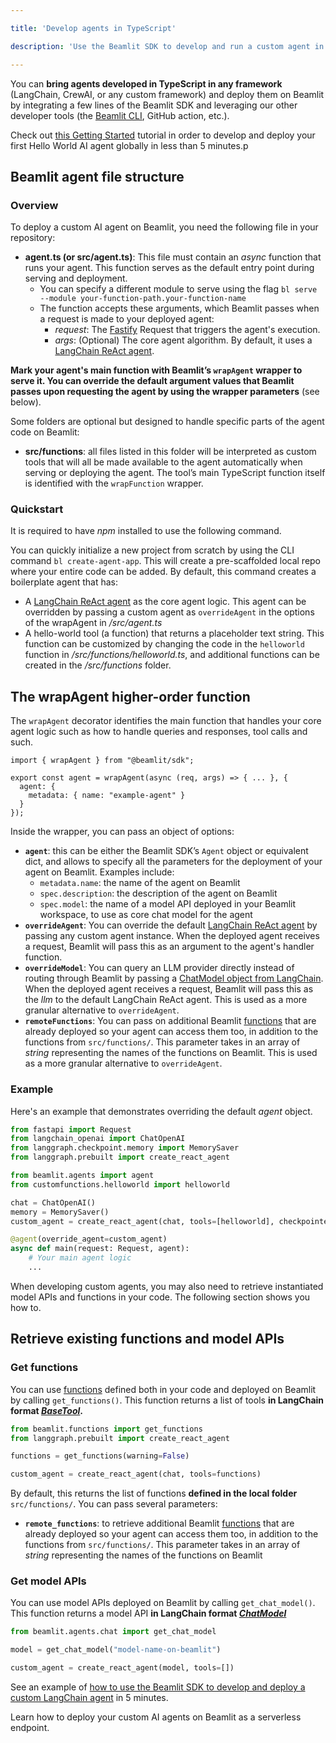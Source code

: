 ```yaml
---

title: 'Develop agents in TypeScript'

description: 'Use the Beamlit SDK to develop and run a custom agent in TypeScript.'

---
```


You can **bring agents developed in TypeScript in any framework** (LangChain, CrewAI, or any custom framework) and deploy them on Beamlit by integrating a few lines of the Beamlit SDK and leveraging our other developer tools (the [Beamlit CLI](../cli-reference), GitHub action, etc.).

<Tip>Check out [this Getting Started](../Get-started) tutorial in order to develop and deploy your first Hello World AI agent globally in less than 5 minutes.p</Tip>

## Beamlit agent file structure

### Overview

To deploy a custom AI agent on Beamlit, you need the following file in your repository:

- **agent.ts (or src/agent.ts)**: This file must contain an *async* function that runs your agent. This function serves as the default entry point during serving and deployment.
    - You can specify a different module to serve using the flag `bl serve --module your-function-path.your-function-name`
    - The function accepts these arguments, which Beamlit passes when a request is made to your deployed agent:
        - *request*: The [Fastify](https://fastify.dev/) Request that triggers the agent's execution.
        - *args*: (Optional) The core agent algorithm. By default, it uses a [LangChain ReAct agent](https://api.python.langchain.com/en/latest/agents/langchain.agents.react.agent.create_react_agent.html).

**Mark your agent's main function with Beamlit’s `wrapAgent` wrapper to serve it. You can override the default argument values that Beamlit passes upon requesting the agent by using the wrapper parameters** (see below).

Some folders are optional but designed to handle specific parts of the agent code on Beamlit:

- **src/functions**: all files listed in this folder will be interpreted as custom tools that will all be made available to the agent automatically when serving or deploying the agent. The tool’s main TypeScript function itself is identified with the `wrapFunction` wrapper.

### Quickstart

<Warning>It is required to have *npm* installed to use the following command.</Warning>

You can quickly initialize a new project from scratch by using the CLI command  `bl create-agent-app`. This will create a pre-scaffolded local repo where your entire code can be added. By default, this command creates a boilerplate agent that has:

- A [LangChain ReAct agent](https://api.python.langchain.com/en/latest/agents/langchain.agents.react.agent.create_react_agent.html) as the core agent logic. This agent can be overridden by passing a custom agent as `overrideAgent` in the options of the wrapAgent in */src/agent.ts*
- A hello-world tool (a function) that returns a placeholder text string. This function can be customized by changing the code in the `helloworld` function in */src/functions/helloworld.ts*, and additional functions can be created in the */src/functions* folder.

## The wrapAgent higher-order function

The `wrapAgent` decorator identifies the main function that handles your core agent logic such as how to handle queries and responses, tool calls and such.

```tsx
import { wrapAgent } from "@beamlit/sdk";

export const agent = wrapAgent(async (req, args) => { ... }, {
  agent: {
    metadata: { name: "example-agent" }
  }
});
```

Inside the wrapper, you can pass an object of options:

- **`agent`**: this can be either the Beamlit SDK’s `Agent` object or equivalent dict, and allows to specify all the parameters for the deployment of your agent on Beamlit. Examples include:
    - `metadata.name`: the name of the agent on Beamlit
    - `spec.description`: the description of the agent on Beamlit
    - `spec.model`: the name of a model API deployed in your Beamlit workspace, to use as core chat model for the agent
- **`overrideAgent`**: You can override the default [LangChain ReAct agent](https://api.python.langchain.com/en/latest/agents/langchain.agents.react.agent.create_react_agent.html) by passing any custom agent instance. When the deployed agent receives a request, Beamlit will pass this as an argument to the agent's handler function.
- **`overrideModel`**: You can query an LLM provider directly instead of routing through Beamlit by passing a [ChatModel object from LangChain](https://python.langchain.com/docs/integrations/chat/). When the deployed agent receives a request, Beamlit will pass this as the *llm* to the default LangChain ReAct agent. This is used as a more granular alternative to `overrideAgent`.
- **`remoteFunctions`**: You can pass on additional Beamlit [functions](../Functions/Overview) that are already deployed so your agent can access them too, in addition to the functions from `src/functions/`. This parameter takes in an array of *string* representing the names of the functions on Beamlit. This is used as a more granular alternative to `overrideAgent`.

### Example

Here's an example that demonstrates overriding the default *agent* object.

```python
from fastapi import Request
from langchain_openai import ChatOpenAI
from langgraph.checkpoint.memory import MemorySaver
from langgraph.prebuilt import create_react_agent

from beamlit.agents import agent
from customfunctions.helloworld import helloworld

chat = ChatOpenAI()
memory = MemorySaver()
custom_agent = create_react_agent(chat, tools=[helloworld], checkpointer=memory)

@agent(override_agent=custom_agent)
async def main(request: Request, agent):
	# Your main agent logic
	...
```

When developing custom agents, you may also need to retrieve instantiated model APIs and functions in your code. The following section shows you how to.

## Retrieve existing functions and model APIs

### Get functions

You can use [functions](../Functions/Overview) defined both in your code and deployed on Beamlit by calling `get_functions()`. This function returns a list of tools **in LangChain format [*BaseTool*](https://api.python.langchain.com/en/latest/tools/langchain_core.tools.BaseTool.html).**

```python
from beamlit.functions import get_functions
from langgraph.prebuilt import create_react_agent

functions = get_functions(warning=False)

custom_agent = create_react_agent(chat, tools=functions)
```

By default, this returns the list of functions **defined in the local folder** `src/functions/`. You can pass several parameters:

- **`remote_functions`**: to retrieve additional Beamlit [functions](../Functions/Overview) that are already deployed so your agent can access them too, in addition to the functions from `src/functions/`. This parameter takes in an array of *string* representing the names of the functions on Beamlit

### Get model APIs

You can use model APIs deployed on Beamlit by calling `get_chat_model()`. This function returns a model API **in LangChain format [*ChatModel*](https://python.langchain.com/docs/integrations/chat/)**

```python
from beamlit.agents.chat import get_chat_model

model = get_chat_model("model-name-on-beamlit")

custom_agent = create_react_agent(model, tools=[])
```

<Note>See an example of [how to use the Beamlit SDK to develop and deploy a custom LangChain agent](../Examples/Deploy-a-LangChain-agent) in 5 minutes.</Note>

<Card title="Deploy an agent" icon="server" href="/Agents/Deploy-an-agent">
Learn how to deploy your custom AI agents on Beamlit as a serverless endpoint. 
</Card>